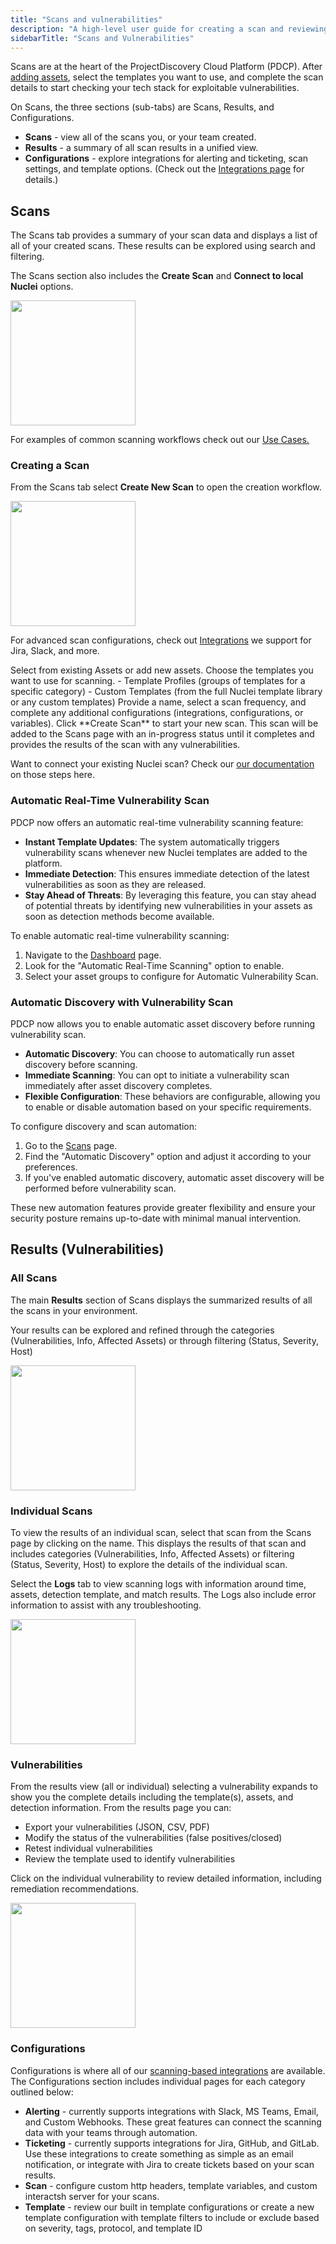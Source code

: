 ```yaml
---
title: "Scans and vulnerabilities"
description: "A high-level user guide for creating a scan and reviewing vulnerabilities"
sidebarTitle: "Scans and Vulnerabilities"
---
```


Scans are at the heart of the ProjectDiscovery Cloud Platform (PDCP). 
After [adding assets](/cloud/assets/adding-assets), select the templates you want to use, and complete the scan details to start checking your tech stack for exploitable vulnerabilities.

On Scans, the three sections (sub-tabs) are Scans, Results, and Configurations.

  - **Scans** -  view all of the scans you, or your team created.
  - **Results** - a summary of all scan results in a unified view.
  - **Configurations** - explore integrations for alerting and ticketing, scan settings, and template options. (Check out the [Integrations page](/cloud/integrations) for details.) 
## Scans
The Scans tab provides a summary of your scan data and displays a list of all of your created scans. These results can be explored using search and filtering.

The Scans section also includes the **Create Scan** and **Connect to local Nuclei** options.

<img height="200" src="/images/platform/scanpage.png" />

<Info> For examples of common scanning workflows check out our [Use Cases.](/cloud/usecases) </Info>

### Creating a Scan
From the Scans tab select **Create New Scan** to open the creation workflow.

<img height="200" src="/images/platform/createscan.png" />

For advanced scan configurations, check out [Integrations](/cloud/scanning/integrations) we support for Jira, Slack, and more. 

<Steps>
  <Step title="Select Assets">
    Select from existing Assets or add new assets.
  </Step>
  <Step title="Choose your templates">
    Choose the templates you want to use for scanning.
    - Template Profiles (groups of templates for a specific category)
    - Custom Templates (from the full Nuclei template library or any custom templates)
  </Step>
  <Step title="Finalize configuration">
    Provide a name, select a scan frequency, and complete any additional configurations (integrations, configurations, or variables).
  </Step>
  <Step title="Create your scan">
    Click **Create Scan** to start your new scan. This scan will be added to the Scans page with an in-progress status until it completes and provides the results of the scan with any vulnerabilities. 

  </Step>
</Steps>

<Info> Want to connect your existing Nuclei scan? Check our [our documentation](/cloud/scanning/nuclei-scan) on those steps here. </Info>

### Automatic Real-Time Vulnerability Scan

PDCP now offers an automatic real-time vulnerability scanning feature:

- **Instant Template Updates**: The system automatically triggers vulnerability scans whenever new Nuclei templates are added to the platform.
- **Immediate Detection**: This ensures immediate detection of the latest vulnerabilities as soon as they are released.
- **Stay Ahead of Threats**: By leveraging this feature, you can stay ahead of potential threats by identifying new vulnerabilities in your assets as soon as detection methods become available.

To enable automatic real-time vulnerability scanning:

1. Navigate to the [Dashboard](https://cloud.projectdiscovery.io) page.
2. Look for the "Automatic Real-Time Scanning" option to enable.
3. Select your asset groups to configure for Automatic Vulnerability Scan.

### Automatic Discovery with Vulnerability Scan

PDCP now allows you to enable automatic asset discovery before running vulnerability scan.

- **Automatic Discovery**: You can choose to automatically run asset discovery before scanning.
- **Immediate Scanning**: You can opt to initiate a vulnerability scan immediately after asset discovery completes.
- **Flexible Configuration**: These behaviors are configurable, allowing you to enable or disable automation based on your specific requirements.

To configure discovery and scan automation:

1. Go to the [Scans](https://cloud.projectdiscovery.io/scans) page.
2. Find the "Automatic Discovery" option and adjust it according to your preferences.
3. If you've enabled automatic discovery, automatic asset discovery will be performed before vulnerability scan.

These new automation features provide greater flexibility and ensure your security posture remains up-to-date with minimal manual intervention.

## Results (Vulnerabilities) 

### All Scans
The main **Results** section of Scans displays the summarized results of all the scans in your environment. 

Your results can be explored and refined through the categories (Vulnerabilities, Info, Affected Assets) or through filtering (Status, Severity, Host)

<img height="200" src="/images/platform/filterscans.png" />

### Individual Scans
To view the results of an individual scan, select that scan from the Scans page by clicking on the name. This displays the results of that scan and includes categories (Vulnerabilities, Info, Affected Assets) or filtering (Status, Severity, Host) to explore the details of the individual scan. 

Select the **Logs** tab to view scanning logs with information around time, assets, detection template, and match results. The Logs also include error information to assist with any troubleshooting. 

<img height="200" src="/images/platform/ind-scan.png" />

### Vulnerabilities
From the results view (all or individual) selecting a vulnerability expands to show you the complete details including the template(s), assets, and detection information. From the results page you can:

 - Export your vulnerabilities (JSON, CSV, PDF)
 - Modify the status of the vulnerabilities (false positives/closed)
 - Retest individual vulnerabilities
 - Review the template used to identify vulnerabilities

Click on the individual vulnerability to review detailed information, including remediation recommendations.

<img height="200" src="/images/platform/vulndetails.png" />

### Configurations

Configurations is where all of our [scanning-based integrations](/cloud/scanning/integrations) are available. The Configurations section includes individual pages for each category outlined below:

 - **Alerting** - currently supports integrations with Slack, MS Teams, Email, and Custom Webhooks. These great features can connect the scanning data with your teams through automation. 
 - **Ticketing** - currently supports integrations for Jira, GitHub, and GitLab. Use these integrations to create something as simple as an email notification, or integrate with Jira to create tickets based on your scan results. 
 - **Scan** -  configure custom http headers, template variables, and custom interactsh server for your scans.
 - **Template** - review our built in template configurations or create a new template configuration with template filters to include or exclude based on severity, tags, protocol, and template ID

